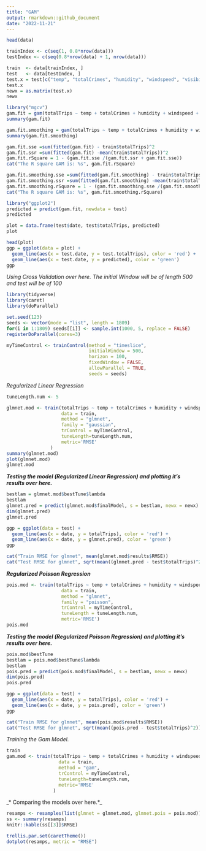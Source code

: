 ```yaml
---
title: "GAM"
output: rmarkdown::github_document
date: "2022-11-21"
---
```


```r
head(data)

trainIndex <- c(seq(1, 0.8*nrow(data)))
testIndex <- c(seq(0.8*nrow(data) + 1, nrow(data)))

train  <- data[trainIndex, ]
test   <- data[testIndex, ]
test.x = test[c("temp", "totalCrimes", "humidity", "windspeed", "visibility", "feelslike", "uvindex")]
test.x
newx = as.matrix(test.x)
newx
```

```r
library("mgcv")
gam.fit = gam(totalTrips ~ temp + totalCrimes + humidity + windspeed + visibility + feelslike + uvindex, data = train)
summary(gam.fit)

gam.fit.smoothing = gam(totalTrips ~ temp + totalCrimes + humidity + windspeed + visibility + feelslike + uvindex, data = train)
summary(gam.fit.smoothing)
```

```r
gam.fit.sse =sum(fitted(gam.fit) - train$totalTrips)^2
gam.fit.ssr =sum(fitted(gam.fit) -mean(train$totalTrips))^2
gam.fit.rSquare = 1 - (gam.fit.sse /(gam.fit.ssr + gam.fit.sse))
cat("The R square GAM is: %s", gam.fit.rSquare)

gam.fit.smoothing.sse =sum(fitted(gam.fit.smoothing) - train$totalTrips)^2
gam.fit.smoothing.ssr =sum(fitted(gam.fit.smoothing) -mean(train$totalTrips))^2
gam.fit.smoothing.rSquare = 1 - (gam.fit.smoothing.sse /(gam.fit.smoothing.ssr + gam.fit.smoothing.sse))
cat("The R square GAM is: %s", gam.fit.smoothing.rSquare)
```

```r
library("ggplot2")
predicted = predict(gam.fit, newdata = test)
predicted

plot = data.frame(test$date, test$totalTrips, predicted)
plot

head(plot)
ggp = ggplot(data = plot) + 
  geom_line(aes(x = test.date, y = test.totalTrips), color = 'red') + 
  geom_line(aes(x = test.date, y = predicted), color = 'green')
ggp
```

*Using Cross Validation over here. The initial Window will be of length 500 and test will be of 100*

```r

library(tidyverse)
library(caret)
library(doParallel)

set.seed(123)
seeds <- vector(mode = "list", length = 1809)
for(i in 1:1809) seeds[[i]] <- sample.int(1000, 5, replace = FALSE)
registerDoParallel(cores=3)

myTimeControl <- trainControl(method = "timeslice",
                              initialWindow = 500,
                              horizon = 100,
                              fixedWindow = FALSE,
                              allowParallel = TRUE,
                              seeds = seeds)

```

*Regularized Linear Regression*

```r
tuneLength.num <- 5

glmnet.mod <- train(totalTrips ~ temp + totalCrimes + humidity + windspeed + visibility + feelslike + uvindex,
                    data = train,
                    method = "glmnet",
                    family = "gaussian",
                    trControl = myTimeControl,
                    tuneLength=tuneLength.num,
                    metric='RMSE'
                )
summary(glmnet.mod)
plot(glmnet.mod)
glmnet.mod
```

***Testing the model (Regularized Linear Regression) and plotting it's results over here.***

```r
bestlam = glmnet.mod$bestTune$lambda
bestlam
glmnet.pred = predict(glmnet.mod$finalModel, s = bestlam, newx = newx)
dim(glmnet.pred)
glmnet.pred

ggp = ggplot(data = test) + 
  geom_line(aes(x = date, y = totalTrips), color = 'red') + 
  geom_line(aes(x = date, y = glmnet.pred), color = 'green')
ggp

cat("Train RMSE for glmnet", mean(glmnet.mod$results$RMSE))
cat("Test RMSE for glmnet", sqrt(mean((glmnet.pred - test$totalTrips)^2)))
```

***Regularized Poisson Regression***

```r
pois.mod <- train(totalTrips ~ temp + totalCrimes + humidity + windspeed + visibility + feelslike + uvindex,
                    data = train,
                    method = "glmnet",
                    family = "poisson",
                    trControl = myTimeControl,
                    tuneLength = tuneLength.num,
                    metric='RMSE')
pois.mod
```

***Testing the model (Regularized Poisson Regression) and plotting it's results over here.***

```r
pois.mod$bestTune
bestlam = pois.mod$bestTune$lambda
bestlam
pois.pred = predict(pois.mod$finalModel, s = bestlam, newx = newx)
dim(pois.pred)
pois.pred

ggp = ggplot(data = test) + 
  geom_line(aes(x = date, y = totalTrips), color = 'red') + 
  geom_line(aes(x = date, y = pois.pred), color = 'green')
ggp

cat("Train RMSE for glmnet", mean(pois.mod$results$RMSE))
cat("Test RMSE for glmnet", sqrt(mean((pois.pred - test$totalTrips)^2)))
```

*Training the Gam Model.*

```r
train
gam.mod <- train(totalTrips ~ temp + totalCrimes + humidity + windspeed + visibility + feelslike + uvindex,
                   data = train,
                   method = "gam",
                   trControl = myTimeControl,
                   tuneLength=tuneLength.num,
                   metric='RMSE'
                 )
```

\_\* Comparing the models over here.\*\_

```r
resamps <- resamples(list(glmnet = glmnet.mod, glmnet.pois = pois.mod))
ss <- summary(resamps)
knitr::kable(ss[[3]]$RMSE)
```

```r
trellis.par.set(caretTheme())
dotplot(resamps, metric = "RMSE")
```

